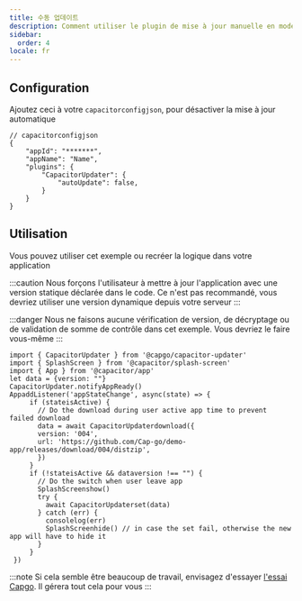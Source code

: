 ```yaml
---
title: 수동 업데이트
description: Comment utiliser le plugin de mise à jour manuelle en mode auto-hébergé
sidebar:
  order: 4
locale: fr
---
```


## Configuration

Ajoutez ceci à votre ``capacitorconfigjson``, pour désactiver la mise à jour automatique
```tsx
// capacitorconfigjson
{
	"appId": "*******",
	"appName": "Name",
	"plugins": {
		"CapacitorUpdater": {
			"autoUpdate": false,
		}
	}
}
```

## Utilisation

Vous pouvez utiliser cet exemple ou recréer la logique dans votre application

:::caution
Nous forçons l'utilisateur à mettre à jour l'application avec une version statique déclarée dans le code. Ce n'est pas recommandé, vous devriez utiliser une version dynamique depuis votre serveur
:::

:::danger
Nous ne faisons aucune vérification de version, de décryptage ou de validation de somme de contrôle dans cet exemple. Vous devriez le faire vous-même
:::

```tsx
import { CapacitorUpdater } from '@capgo/capacitor-updater'
import { SplashScreen } from '@capacitor/splash-screen'
import { App } from '@capacitor/app'
let data = {version: ""}
CapacitorUpdater.notifyAppReady()
AppaddListener('appStateChange', async(state) => {
     if (stateisActive) {
       // Do the download during user active app time to prevent failed download
       data = await CapacitorUpdaterdownload({
       version: '004',
       url: 'https://github.com/Cap-go/demo-app/releases/download/004/distzip',
       })
     }
     if (!stateisActive && dataversion !== "") {
       // Do the switch when user leave app
       SplashScreenshow()
       try {
         await CapacitorUpdaterset(data)
       } catch (err) {
         consolelog(err)
         SplashScreenhide() // in case the set fail, otherwise the new app will have to hide it
       }
     }
 })
```

:::note
Si cela semble être beaucoup de travail, envisagez d'essayer [l'essai Capgo](https://capgo.app/register/). Il gérera tout cela pour vous
:::
